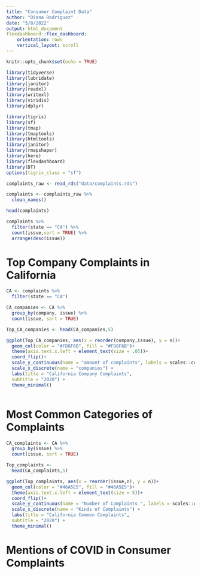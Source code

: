 ```yaml
---
title: "Consumer Complaint Data"
author: "Diana Rodriguez"
date: "5/8/2022"
output: html_document
flexdashboard::flex_dashboard:
    orientation: rows
    vertical_layout: scroll
---
```


```r
knitr::opts_chunk$set(echo = TRUE)

library(tidyverse)
library(lubridate)
library(janitor)
library(readxl)
library(writexl)
library(viridis)
library(dplyr)

library(tigris)
library(sf)
library(tmap)
library(tmaptools)
library(htmltools)
library(janitor)
library(rmapshaper)
library(here)
library(flexdashboard)
library(DT)
options(tigris_class = "sf")
```

```r

complaints_raw <- read_rds("data/complaints.rds")

complaints <- complaints_raw %>% 
  clean_names()

head(complaints)

```

```r

complaints %>% 
  filter(state == "CA") %>% 
  count(issue,sort = TRUE) %>% 
  arrange(desc(issue))

```

# Top Company Complaints in California

```r

CA <- complaints %>% 
  filter(state == "CA")

CA_companies <- CA %>%
  group_by(company, issue) %>% 
  count(issue, sort = TRUE)

Top_CA_companies <- head(CA_companies,5)

ggplot(Top_CA_companies, aes(x = reorder(company,issue), y = n))+
  geom_col(color = "#FD8F6B", fill = "#FD8F6B")+
  theme(axis.text.x.left = element_text(size = .05))+
  coord_flip()+
  scale_y_continuous(name = "amount of complaints", labels = scales::comma) +
  scale_x_discrete(name = "companies") +
  labs(title = "California Company Complaints",
  subtitle = "2020") + 
  theme_minimal()



```
# Most Common Categories of Complaints 

```r

CA_complaints <- CA %>%
  group_by(issue) %>% 
  count(issue, sort = TRUE)

Top_complaints <- 
  head(CA_complaints,5)

ggplot(Top_complaints, aes(x = reorder(issue,n), y = n))+
  geom_col(color = "#46A5E5", fill = "#46A5E5")+
  theme(axis.text.x.left = element_text(size = 5))+
  coord_flip()+
  scale_y_continuous(name = "Number of Complaints ", labels = scales::comma) +
  scale_x_discrete(name = "Kinds of Complaints") +
  labs(title = "California Common Complaints",
  subtitle = "2020") + 
  theme_minimal()


```

# Mentions of COVID in Consumer Complaints 

```r







```





